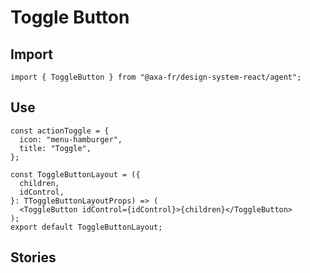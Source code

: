 
<Meta of={ToggleButtonStories} />

# Toggle Button

## Import

```tsx
import { ToggleButton } from "@axa-fr/design-system-react/agent";
```

## Use

```tsx
const actionToggle = {
  icon: "menu-hamburger",
  title: "Toggle",
};

const ToggleButtonLayout = ({
  children,
  idControl,
}: TToggleButtonLayoutProps) => (
  <ToggleButton idControl={idControl}>{children}</ToggleButton>
);
export default ToggleButtonLayout;
```

## Stories

<Canvas of={ToggleButtonStories.Default} />
<Controls of={ToggleButtonStories.Default} />
